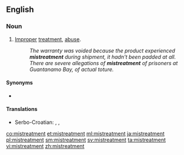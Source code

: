 ==English==

===Noun===
{{en-noun}}

# [[improper|Improper]] [[treatment]], [[abuse]].
#: ''The warranty was voided because the product experienced '''mistreatment''' during shipment, it hadn't been padded at all.''
#: ''There are severe allegations of '''mistreatment''' of prisoners at Guantanamo Bay, of actual toture.''

====Synonyms====
* {{l|en|maltreatment}}

====Translations====
{{trans-top|improper treatment}}
{{trans-mid}}
* Serbo-Croatian: {{t|sh|loše postupanje|n}}, {{t|sh|zlostavljanje}}, {{t|sh|maltretiranje}}
{{trans-bottom}}

[[co:mistreatment]]
[[et:mistreatment]]
[[ml:mistreatment]]
[[ja:mistreatment]]
[[pl:mistreatment]]
[[sm:mistreatment]]
[[sv:mistreatment]]
[[ta:mistreatment]]
[[vi:mistreatment]]
[[zh:mistreatment]]